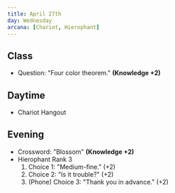 ```yaml
---
title: April 27th
day: Wednesday
arcana: [Chariot, Hierophant]
---
```


## Class
- Question: "Four color theorem." **(Knowledge +2)**

## Daytime
- Chariot Hangout

## Evening
- Crossword: "Blossom" **(Knowledge +2)**
- Hierophant Rank 3
    1. Choice 1: "Medium-fine." (+2)
    1. Choice 2: "Is it trouble?" (+2)
    1. (Phone) Choice 3: "Thank you in advance." (+2)